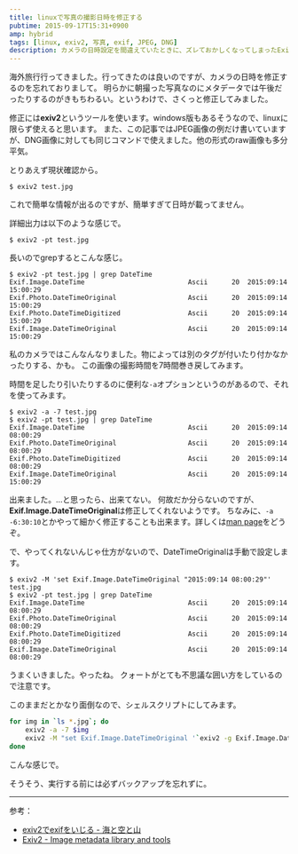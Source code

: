 ```yaml
---
title: linuxで写真の撮影日時を修正する
pubtime: 2015-09-17T15:31+0900
amp: hybrid
tags: [linux, exiv2, 写真, exif, JPEG, DNG]
description: カメラの日時設定を間違えていたときに、ズレておかしくなってしまったExifのタイムスタンプ情報をexiv2というコマンドを使って一括で修正する方法です。
---
```


海外旅行行ってきました。行ってきたのは良いのですが、カメラの日時を修正するのを忘れておりまして。
明らかに朝撮った写真なのにメタデータでは午後だったりするのがきもちわるい。というわけで、さくっと修正してみました。

修正には**exiv2**というツールを使います。windows版もあるそうなので、linuxに限らず使えると思います。
また、この記事ではJPEG画像の例だけ書いていますが、DNG画像に対しても同じコマンドで使えました。他の形式のraw画像も多分平気。

とりあえず現状確認から。
```
$ exiv2 test.jpg
```
これで簡単な情報が出るのですが、簡単すぎて日時が載ってません。

詳細出力は以下のような感じで。
```
$ exiv2 -pt test.jpg
```

長いのでgrepするとこんな感じ。
```
$ exiv2 -pt test.jpg | grep DateTime
Exif.Image.DateTime                          Ascii      20  2015:09:14 15:00:29
Exif.Photo.DateTimeOriginal                  Ascii      20  2015:09:14 15:00:29
Exif.Photo.DateTimeDigitized                 Ascii      20  2015:09:14 15:00:29
Exif.Image.DateTimeOriginal                  Ascii      20  2015:09:14 15:00:29
```
私のカメラではこんなんなりました。物によっては別のタグが付いたり付かなかったりする、かも。
この画像の撮影時間を7時間巻き戻してみます。

時間を足したり引いたりするのに便利な`-a`オプションというのがあるので、それを使ってみます。
```
$ exiv2 -a -7 test.jpg
$ exiv2 -pt test.jpg | grep DateTime
Exif.Image.DateTime                          Ascii      20  2015:09:14 08:00:29
Exif.Photo.DateTimeOriginal                  Ascii      20  2015:09:14 08:00:29
Exif.Photo.DateTimeDigitized                 Ascii      20  2015:09:14 08:00:29
Exif.Image.DateTimeOriginal                  Ascii      20  2015:09:14 15:00:29
```
出来ました。…と思ったら、出来てない。
何故だか分らないのですが、**Exif.Image.DateTimeOriginal**は修正してくれないようです。
ちなみに、`-a -6:30:10`とかやって細かく修正することも出来ます。詳しくは[man page](http://www.exiv2.org/manpage.html)をどうぞ。

で、やってくれないんじゃ仕方がないので、DateTimeOriginalは手動で設定します。
```
$ exiv2 -M 'set Exif.Image.DateTimeOriginal "2015:09:14 08:00:29"' test.jpg
$ exiv2 -pt test.jpg | grep DateTime
Exif.Image.DateTime                          Ascii      20  2015:09:14 08:00:29
Exif.Photo.DateTimeOriginal                  Ascii      20  2015:09:14 08:00:29
Exif.Photo.DateTimeDigitized                 Ascii      20  2015:09:14 08:00:29
Exif.Image.DateTimeOriginal                  Ascii      20  2015:09:14 08:00:29
```
うまくいきました。やったね。
クォートがとても不思議な囲い方をしているので注意です。

このままだとかなり面倒なので、シェルスクリプトにしてみます。
``` bash
for img in `ls *.jpg`; do
    exiv2 -a -7 $img
    exiv2 -M "set Exif.Image.DateTimeOriginal '`exiv2 -g Exif.Image.DateTime $img | sed -e 's/.*20 \+//'`'" $img
done
```
こんな感じで。

そうそう、実行する前には必ずバックアップを忘れずに。

---

参考：
- [exiv2でexifをいじる - 海と空と山](http://hygeta.hateblo.jp/entry/20110902/1314951965)
- [Exiv2 - Image metadata library and tools](http://www.exiv2.org/manpage.html)
